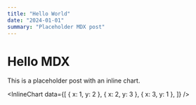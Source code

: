 ```yaml
---
title: "Hello World"
date: "2024-01-01"
summary: "Placeholder MDX post"
---
```



# Hello MDX

This is a placeholder post with an inline chart.

<InlineChart
  data={[
    { x: 1, y: 2 },
    { x: 2, y: 3 },
    { x: 3, y: 1 },
  ]}
/>
